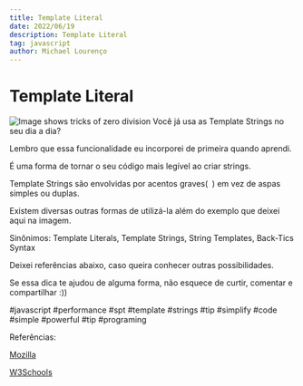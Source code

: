 ```yaml
---
title: Template Literal
date: 2022/06/19
description: Template Literal
tag: javascript
author: Michael Lourenço
---
```


# Template Literal

<Image
  src="/images/SPT-TEMPLATE-LITERAL.png"
  alt="Image shows tricks of zero division"
  width={1278}
  height={900}
  priority
  className="next-image"
/>
Você já usa as Template Strings no seu dia a dia?

Lembro que essa funcionalidade eu incorporei de primeira quando aprendi. 

É uma forma de tornar o seu código mais legível ao criar strings.

Template Strings são envolvidas por acentos graves(` `) em vez de aspas simples ou duplas.

Existem diversas outras formas de utilizá-la além do exemplo que deixei aqui na imagem.

Sinônimos: Template Literals, Template Strings, String Templates, Back-Tics Syntax

Deixei referências abaixo, caso queira conhecer outras possibilidades.

Se essa dica te ajudou de alguma forma, não esquece de curtir, comentar e compartilhar :)) 

#javascript #performance #spt #template #strings #tip #simplify #code #simple #powerful #tip #programing

Referências:

[Mozilla](https://mzl.la/3xEaWtb)

[W3Schools](https://bit.ly/3HwUaR0)
